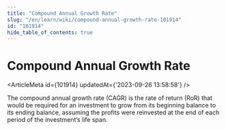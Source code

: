 ```yaml
---
title: "Compound Annual Growth Rate"
slug: "/en/learn/wiki/compound-annual-growth-rate-101914"
id: "101914"
hide_table_of_contents: true
---
```



# Compound Annual Growth Rate

<ArticleMeta id={101914} updatedAt={'2023-09-26 13:58:58'} />
<div className='border-solid border-b border-t-0 my-4 border-[var(--ifm-color-gray-300)]' />

The compound annual growth rate (CAGR) is the rate of return (RoR) that would be required for an investment to grow from its beginning balance to its ending balance, assuming the profits were reinvested at the end of each period of the investment’s life span.
